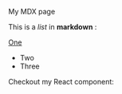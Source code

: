 My MDX page
 
This is a _list_ in **markdown** :
 
[One](https://jdeep.tech)

- Two
- Three
 
Checkout my React component: